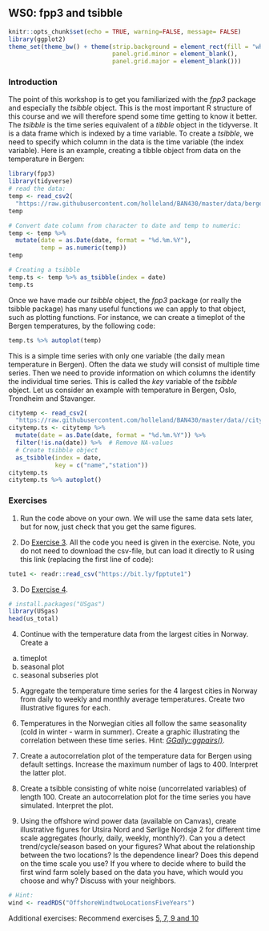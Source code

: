 ## WS0: fpp3 and tsibble {.unnumbered}

```r
knitr::opts_chunk$set(echo = TRUE, warning=FALSE, message= FALSE)
library(ggplot2)
theme_set(theme_bw() + theme(strip.background = element_rect(fill = "white", color = "transparent"),
                             panel.grid.minor = element_blank(), 
                             panel.grid.major = element_blank()))
```

### Introduction

<!-- ![](bilder/traffic2.PNG){width="50%"} -->

The point of this workshop is to get you familiarized with the *fpp3* package and especially the *tsibble* object. This is the most important R structure of this course and we will therefore spend some time getting to know it better. The *tsibble* is the time series equivalent of a *tibble* object in the tidyverse. It is a data frame which is indexed by a time variable. To create a *tsibble*, we need to specify which column in the data is the time variable (the index variable). Here is an example, creating a tibble object from data on the temperature in Bergen: 

```r
library(fpp3) 
library(tidyverse)
# read the data: 
temp <- read_csv2(
  "https://raw.githubusercontent.com/holleland/BAN430/master/data/bergen_temp.csv")
temp

# Convert date column from character to date and temp to numeric:
temp <- temp %>% 
  mutate(date = as.Date(date, format = "%d.%m.%Y"),
         temp = as.numeric(temp))
temp

# Creating a tsibble
temp.ts <- temp %>% as_tsibble(index = date)
temp.ts
```

Once we have made our *tsibble* object, the *fpp3* package (or really the tsibble package) has many useful functions we can apply to that object, such as plotting functions. For instance, we can create a timeplot of the Bergen temperatures, by the following code: 
```r
temp.ts %>% autoplot(temp)
```


This is a simple time series with only one variable (the daily mean temperature in Bergen). Often the data we study will consist of multiple time series. Then we need to provide information on which columns the identify the individual time series. This is called the *key* variable of the *tsibble* object. Let us consider an example with temperature in Bergen, Oslo, Trondheim and Stavanger. 

```r
citytemp <- read_csv2(
  "https://raw.githubusercontent.com/holleland/BAN430/master/data//citytemp.csv")
citytemp.ts <- citytemp %>% 
  mutate(date = as.Date(date, format = "%d.%m.%Y")) %>% 
  filter(!is.na(date)) %>%  # Remove NA-values
  # Create tsibble object
  as_tsibble(index = date, 
             key = c("name","station"))
citytemp.ts
citytemp.ts %>% autoplot()
```


### Exercises

1. Run the code above on your own. We will use the same data sets later, but for now, just check that you get the same figures. 

2. Do [Exercise 3](https://otexts.com/fpp3/graphics-exercises.html). All the code you need is given in the exercise. Note, you do not need to download the csv-file, but can load it directly to R using this link (replacing the first line of code): 
```r
tute1 <- readr::read_csv("https://bit.ly/fpptute1")
```

3. Do [Exercise 4](https://otexts.com/fpp3/graphics-exercises.html).
```r
# install.packages("USgas")
library(USgas)
head(us_total)
```

4. Continue with the temperature data from the largest cities in Norway. Create a 

a) timeplot
b) seasonal plot 
c) seasonal subseries plot

5. Aggregate the temperature time series for the 4 largest cities in Norway from daily to weekly and monthly average temperatures. Create two illustrative figures for each. 

6. Temperatures in the Norwegian cities all follow the same seasonality (cold in winter - warm in summer). Create a graphic illustrating the correlation between these time series. Hint: [*GGally::ggpairs()*](https://otexts.com/fpp3/scatterplots.html#scatterplot-matrices).

7. Create a autocorrelation plot of the temperature data for Bergen using default settings. Increase the maximum number of lags to 400. Interpret the latter plot.  

8. Create a tsibble consisting of white noise (uncorrelated variables) of length 100. Create an autocorrelation plot for the time series you have simulated. Interpret the plot. 

9. Using the offshore wind power data (available on Canvas), create illustrative figures for Utsira Nord and Sørlige Nordsjø 2 for different time scale aggregates (hourly, daily, weekly, monthly?). Can you a detect trend/cycle/season based on your figures? What about the relationship between the two locations? Is the dependence linear? Does this depend on the time scale you use? If you where to decide where to build the first wind farm solely based on the data you have, which would you choose and why? Discuss with your neighbors.

```r
# Hint: 
wind <- readRDS("OffshoreWindtwoLocationsFiveYears")
```

Additional exercises: Recommend  exercises [5, 7, 9 and 10](https://otexts.com/fpp3/graphics-exercises.html)




